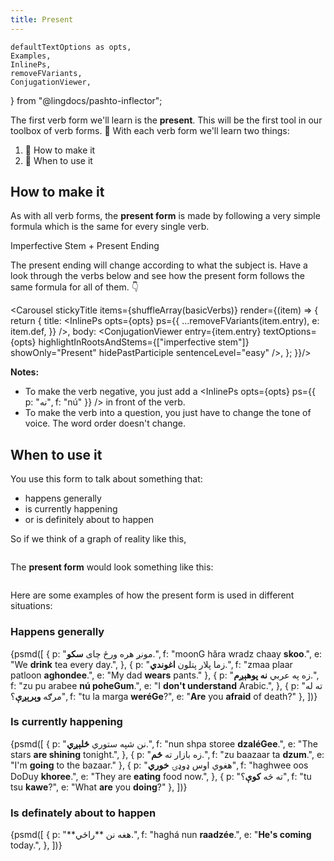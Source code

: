 ```yaml
---
title: Present
---
```


    defaultTextOptions as opts,
    Examples,
    InlinePs,
    removeFVariants,
    ConjugationViewer,
} from "@lingdocs/pashto-inflector";


The first verb form we'll learn is the **present**. This will be the first tool in our toolbox of verb forms. 🧰 With each verb form we'll learn two things:

1. 🧪 How to make it  
2. 🔨 When to use it

## How to make it

As with all verb forms, the **present form** is made by following a very simple formula which is the same for every single verb.

<Formula>
    Imperfective Stem + <Link to="/verbs/verb-endings/">Present Ending</Link>
</Formula>

The <Link to="/verbs/verb-endings/">present ending</Link> will change according to what the subject is. Have a look through the verbs below and see how the present form follows the same formula for all of them. 👇

<Carousel stickyTitle items={shuffleArray(basicVerbs)} render={(item) => {
    return {
        title: <InlinePs opts={opts} ps={{
            ...removeFVariants(item.entry),
            e: item.def,
        }} />,
        body: <ConjugationViewer
            entry={item.entry}
            textOptions={opts}
            highlightInRootsAndStems={["imperfective stem"]}
            showOnly="Present"
            hidePastParticiple
            sentenceLevel="easy"
        />,
    };
}}/>

**Notes:**

- To make the verb negative, you just add a <InlinePs opts={opts} ps={{ p: "نه", f: "nú" }} /> in front of the verb.
- To make the verb into a question, you just have to change the tone of voice. The word order doesn't change.

## When to use it

You use this form to talk about something that:

- happens generally
- is currently happening
- or is definitely about to happen

So if we think of a graph of reality like this,

<div className="text-center">
    <img src={realityGraph} alt="" className="img-fluid" />
</div>

The **present form** would look something like this: 

<div className="text-center">
    <img src={presentTime} alt="" className="img-fluid" />
</div>

Here are some examples of how the present form is used in different situations:

### Happens generally

<Examples opts={opts}>{psmd([
    {
        p: "مونږ هره ورځ چای **سکو**.",
        f: "moonG hăra wradz chaay **skoo**.",
        e: "We **drink** tea every day.",
    },
    {
        p: "زما پلار پتلون **اغوندي**.",
        f: "zmaa plaar patloon **aghondee**.",
        e: "My dad **wears** pants."
    },
    {
        p: "زه په عربي **نه پوهېږم**.",
        f: "zu pu arabee **nú poheGum**.",
        e: "I **don't understand** Arabic.",
    },
    {
        p: "ته له مرګه **وېرېږې**؟",
        f: "tu la marga **weréGe**?",
        e: "**Are** you **afraid** of death?"
    },
])}</Examples>

### Is currently happening

<Examples opts={opts}>{psmd([
    {
        p: "نن شپه ستوري **ځلېږي**.",
        f: "nun shpa storee **dzaléGee**.",
        e: "The stars **are shining** tonight.",
    },
    {
        p: "زه بازار ته **ځم**.",
        f: "zu baazaar ta **dzum**.",
        e: "I'm **going** to the bazaar."
    },
    {
        p: "هغوي اوس ډوډۍ **خوري**",
        f: "haghwee oos DoDuy **khoree**.",
        e: "They are **eating** food now.",
    },
    {
        p: "ته څه **کوې**؟",
        f: "tu tsu **kawe**?",
        e: "What **are** you **doing**?"
    },
])}</Examples>

### Is definately about to happen

<Examples opts={opts}>{psmd([
    {
        p: "**هغه نن **راځي.",
        f: "haghá nun **raadzée**.",
        e: "**He's coming** today.",
    },
])}</Examples>


